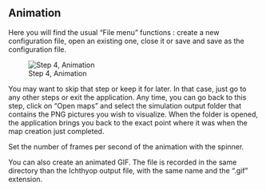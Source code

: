 ## Animation

Here you will find the usual "File menu" functions : create a new configuration file, open an existing one, close it or save and save as the configuration file.

![Step 4, Animation](console/_static/step4-animation.png)

You may want to skip that step or keep it for later. In that case, just go to any other steps or exit the application. Any time, you can go back to this step, click on "Open maps" and select the simulation output folder that contains the PNG pictures you wish to visualize. When the folder is opened, the application brings you back to the exact point where it was when the map creation just completed.

Set the number of frames per second of the animation with the spinner.

You can also create an animated GIF. The file is recorded in the same directory than the Ichthyop output file, with the same name and the ".gif" extension.
